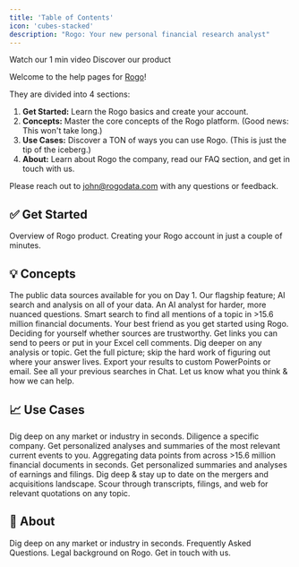 ```yaml
---
title: 'Table of Contents'
icon: 'cubes-stacked'
description: "Rogo: Your new personal financial research analyst"
---
```


<CardGroup cols={2}>
	<Card title="Product tour" icon="circle-play" href="https://www.loom.com/share/141cb1b10a2f414fa37e9d277cbfe6d9">
		Watch our 1 min video
	</Card>
	<Card title="Live demo" icon="bullseye-pointer" href="https://tryrogo.com/">
		Discover our product
	</Card>
</CardGroup>

Welcome to the help pages for [Rogo](https://tryrogo.com/)!

They are divided into 4 sections:

1. **Get Started:** Learn the Rogo basics and create your account.
2. **Concepts:** Master the core concepts of the Rogo platform. (Good news: This won't take long.)
3. **Use Cases:** Discover a TON of ways you can use Rogo. (This is just the tip of the iceberg.)
4. **About:** Learn about Rogo the company, read our FAQ section, and get in touch with us.

Please reach out to [john@rogodata.com](mailto:john@rogodata.com) with any questions or feedback.

## ✅ Get Started
<CardGroup cols={2}>
	<Card
		title="What is Rogo?"
		icon="person-circle-question"
		href="what-is-rogo"
	>
		Overview of Rogo product.
	</Card>
	<Card
		title="Creating an Account"
		icon="address-book"
		href="create-account"
	>
		Creating your Rogo account in just a couple of minutes.
	</Card>
</CardGroup>

## 💡 Concepts
<CardGroup cols={2}>
	<Card
		title="Available Data Sources"
		icon="folder-open"
		href="Concepts/available-data-sources"
	>
		The public data sources available for you on Day 1.
	</Card>
	<Card
		title="Chat"
		icon="chalkboard-user"
		href="Concepts/chat"
	>
		Our flagship feature; AI search and analysis on all of your data.
	</Card>
	<Card
		title="Deep Research"
		icon="magnifying-glass-chart"
		href="Concepts/deep-research"
	>
		An AI analyst for harder, more nuanced questions.
	</Card>
	<Card
		title="File Search"
		icon="creative-commons-share"
		href="Concepts/file-search"
	>
		Smart search to find all mentions of a topic in >15.6 million financial documents.
	</Card>
	<Card
		title="Prompt Library"
		icon="book-bookmark"
		href="Concepts/promt-library"
	>
		Your best friend as you get started using Rogo.
	</Card>
	<Card
		title="Verifying Rogo's Answers with Sources"
		icon="check-double"
		href="Concepts/verifying-answers-with-sources"
	>
		Deciding for yourself whether sources are trustworthy.
	</Card>
	<Card
		title="Creating Shareable Links to Your Sources"
		icon="link"
		href="Concepts/creating-shareable-links"
	>
		Get links you can send to peers or put in your Excel cell comments.
	</Card>
	<Card
		title="Asking Follow-ups"
		icon="slideshare"
		href="Concepts/asking-a-follow-up"
	>
		Dig deeper on any analysis or topic.
	</Card>
	<Card
		title="Searching on Mulitple Data Sources"
		icon="server"
		href="Concepts/searching-multiple-data-sources"
	>
		Get the full picture; skip the hard work of figuring out where your answer lives.
	</Card>
	<Card
		title="Exporting Answers"
		icon="up-right-from-square"
		href="Concepts/exporting-answers"
	>
		Export your results to custom PowerPoints or email.
	</Card>
	<Card
		title="View your Question History"
		icon="clock-rotate-left"
		href="Concepts/view-question-history"
	>
		See all your previous searches in Chat.
	</Card>
	<Card
		title="Feedback and Customer Support"
		icon="headset"
		href="Concepts/feedback-and-customer-support"
	>
		Let us know what you think & how we can help.
	</Card>
</CardGroup>

## 📈 Use Cases
<CardGroup cols={2}>
	<Card
		title="Market & industry research"
		icon="industry"
		href="useCases/use-case-1"
	>
		Dig deep on any market or industry in seconds.
	</Card>
	<Card
		title="Company research"
		icon="building"
		href="useCases/use-case-2"
	>
		Diligence a specific company.
	</Card>
	<Card
		title="Stay on top of the news"
		icon="newspaper"
		href="useCases/use-case-3"
	>
		Get personalized analyses and summaries of the most relevant current events to you.
	</Card>
	<Card
		title="Pull numbers from company filings and transcripts"
		icon="file-lines"
		href="useCases/use-case-4"
	>
		Aggregating data points from across >15.6 million financial documents in seconds.
	</Card>
	<Card
		title="Summarize earnings and filings"
		icon="hand-holding-dollar"
		href="useCases/use-case-5"
	>
		Get personalized summaries and analyses of earnings and filings.
	</Card>
	<Card
		title="M&A research"
		icon="object-group"
		href="useCases/use-case-6"
	>
		Dig deep & stay up to date on the mergers and acquisitions landscape.
	</Card>
	<Card
		title="Find quotes from analysts and executives"
		icon="chart-column"
		href="useCases/use-case-7"
	>
		Scour through transcripts, filings, and web for relevant quotations on any topic.
	</Card>
</CardGroup>

## 🪪 About
<CardGroup cols={2}>
	<Card
		title="Who We Are"
		icon="book-open-reader"
		href="about/who-we-are"
	>
		Dig deep on any market or industry in seconds.
	</Card>
	<Card
		title="FAQs"
		icon="person-circle-question"
		href="about/faqs"
	>
		Frequently Asked Questions.
	</Card>
	<Card
		title="Terms of Service"
		icon="file-contract"
		href="about/terms-of-service"
	>
		Legal background on Rogo.
	</Card>
	<Card
		title="Contact Us"
		icon="phone-volume"
		href="about/contact-us"
	>
		Get in touch with us.
	</Card>
</CardGroup>
